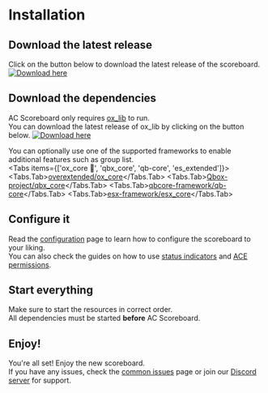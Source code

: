 
# Installation

<Steps>

## Download the latest release
Click on the button below to download the latest release of the scoreboard.
<a href="https://github.com/acscripts/ac_scoreboard/releases/latest/download/ac_scoreboard.zip">
    <img className="mt-2" src="https://raw.githubusercontent.com/acscripts/.github/refs/heads/main/badges/download.svg" alt="Download here" />
</a>

## Download the dependencies
AC Scoreboard only requires [ox_lib](https://github.com/overextended/ox_lib) to run.  
You can download the latest release of ox_lib by clicking on the button below.
<a href="https://github.com/overextended/ox_lib/releases/latest/download/ox_lib.zip">
    <img className="mt-2" src="https://raw.githubusercontent.com/acscripts/.github/refs/heads/main/badges/download.svg" alt="Download here" />
</a>

You can optionally use one of the supported frameworks to enable additional features such as group list.  
<Tabs items={['ox_core 🐂', 'qbx_core', 'qb-core', 'es_extended']}>
  <Tabs.Tab>[overextended/ox_core](https://github.com/overextended/ox_core)</Tabs.Tab>
  <Tabs.Tab>[Qbox-project/qbx_core](https://github.com/Qbox-project/qbx_core)</Tabs.Tab>
  <Tabs.Tab>[qbcore-framework/qb-core](https://github.com/qbcore-framework/qb-core)</Tabs.Tab>
  <Tabs.Tab>[esx-framework/esx_core](https://github.com/esx-framework/esx_core)</Tabs.Tab>
</Tabs>

## Configure it
Read the [configuration](./config) page to learn how to configure the scoreboard to your liking.  
You can also check the guides on how to use [status indicators](./guides/status-indicators) and [ACE permissions](./guides/ace-permissions).

## Start everything
Make sure to start the resources in correct order.  
All dependencies must be started **before** AC Scoreboard.

## Enjoy!
You're all set! Enjoy the new scoreboard.  
If you have any issues, check the [common issues](./issues) page or join our [Discord server](https://discord.acscripts.dev) for support.

</Steps>
